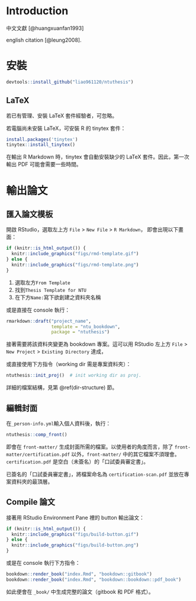 # Introduction {#intro}



中文文獻 [@huangxuanfan1993]

english citation [@leung2008].


# 安裝 {#install}

```r
devtools::install_github("liao961120/ntuthesis")
```

## LaTeX

若已有管理、安裝 LaTeX 套件經驗者，可忽略。

若電腦尚未安裝 LaTeX，可安裝 R 的 tinytex 套件：

```r
install.packages('tinytex')
tinytex::install_tinytex()
```

在輸出 R Markdown 時，tinytex 會自動安裝缺少的 LaTeX 套件。因此，第一次輸出 PDF 可能會需要一些時間。


# 輸出論文 {#export-thesis}

## 匯入論文模板 {#import-template}

開啟 RStudio，選取左上方 `File` > `New File` > `R Markdown`，
即會出現以下畫面：

```r
if (knitr::is_html_output()) {
  knitr::include_graphics("figs/rmd-template.gif")
} else {
  knitr::include_graphics("figs/rmd-template.png")
}
```

1. 選取左方`From Template`
2. 找到`Thesis Template for NTU`
3. 在下方`Name:`寫下欲創建之資料夾名稱

或是直接在 console 執行：
```r
rmarkdown::draft("project_name",
                 template = "ntu_bookdown",
                 package = "ntuthesis")
```

接著需要將該資料夾變更為 bookdown 專案。這可以用 RStudio 左上方 `File` > `New Project` > `Existing Directory` 達成，

或直接使用下方指令（working dir 需是專案資料夾）：
```r
ntuthesis::init_proj()  # init working dir as proj.
```

詳細的檔案結構，見第 \@ref(dir-structure) 節。

## 編輯封面 {#edit-front-matter}

在`_person-info.yml`輸入個人資料後，執行：
```r
ntuthesis::comp_front()
```

即會在 `front-matter/` 生成封面所需的檔案。以使用者的角度而言，除了 `front-matter/certification.pdf` 以外，`front-matter/` 中的其它檔案不須理會。`certification.pdf` 是空白（未簽名）的「口試委員審定書」。

已簽名的「口試委員審定書」，將檔案命名為 `certification-scan.pdf` 並放在專案資料夾的最頂層。

## Compile 論文 {#compile-thesis}

接著用 RStudio Environment Pane 裡的 button 輸出論文：

```r
if (knitr::is_html_output()) {
  knitr::include_graphics("figs/build-button.gif")
} else {
  knitr::include_graphics("figs/build-button.png")
}
```

或是在 console 執行下方指令：
```r
bookdown::render_book("index.Rmd", "bookdown::gitbook")
bookdown::render_book("index.Rmd", "bookdown::bookdown::pdf_book")
```

如此便會在 `_book/` 中生成完整的論文（gitbook 和 PDF 格式）。


